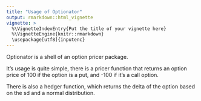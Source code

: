 ```yaml
---
title: "Usage of Optionator"
output: rmarkdown::html_vignette
vignette: >
  %\VignetteIndexEntry{Put the title of your vignette here}
  %\VignetteEngine{knitr::rmarkdown}
  \usepackage[utf8]{inputenc}
---
```


Optionator is a shell of an option pricer package.

It's usage is quite simple, there is a pricer function that returns an option price of 100 if the option is a put, and -100 if it's a call option. 

There is also a hedger function, which returns the delta of the option based on the sd and a normal distribution.